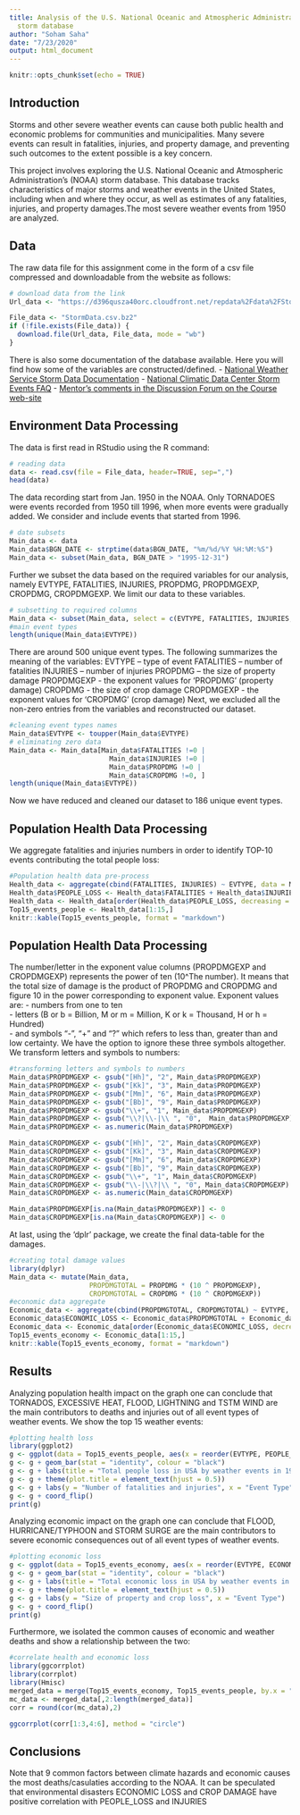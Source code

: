 ```yaml
---
title: Analysis of the U.S. National Oceanic and Atmospheric Administration’s (NOAA)
  storm database
author: "Soham Saha"
date: "7/23/2020"
output: html_document
---
```


```r
knitr::opts_chunk$set(echo = TRUE)
```

## Introduction
Storms and other severe weather events can cause both public health and economic problems for communities and municipalities. Many severe events can result in fatalities, injuries, and property damage, and preventing such outcomes to the extent possible is a key concern.

This project involves exploring the U.S. National Oceanic and Atmospheric Administration's (NOAA) storm database. This database tracks characteristics of major storms and weather events in the United States, including when and where they occur, as well as estimates of any fatalities, injuries, and property damages.The most severe weather events from 1950 are analyzed.

## Data
The raw data file for this assignment come in the form of a csv file compressed and downloadable from the website as follows:
```r
# download data from the link
Url_data <- "https://d396qusza40orc.cloudfront.net/repdata%2Fdata%2FStormData.csv.bz2"

File_data <- "StormData.csv.bz2"
if (!file.exists(File_data)) {
  download.file(Url_data, File_data, mode = "wb")
}
```
There is also some documentation of the database available. Here you will find how some of the variables are constructed/defined.
- [National Weather Service Storm Data Documentation](https://d396qusza40orc.cloudfront.net/repdata%2Fpeer2_doc%2Fpd01016005curr.pdf)
- [National Climatic Data Center Storm Events FAQ](https://d396qusza40orc.cloudfront.net/repdata%2Fpeer2_doc%2FNCDC%20Storm%20Events-FAQ%20Page.pdf)
- [Mentor’s comments in the Discussion Forum on the Course web-site](https://www.coursera.org/learn/reproducible-research/discussions/weeks/4/threads/IdtP_JHzEeaePQ71AQUtYw)

## Environment Data Processing
The data is first read in RStudio using the R command:
```r
# reading data
data <- read.csv(file = File_data, header=TRUE, sep=",")
head(data)
```
The data recording start from Jan. 1950 in the NOAA. Only TORNADOES were events recorded from 1950 till 1996, when more events were gradually added. We consider and include events that started from 1996.
```r
# date subsets
Main_data <- data
Main_data$BGN_DATE <- strptime(data$BGN_DATE, "%m/%d/%Y %H:%M:%S")
Main_data <- subset(Main_data, BGN_DATE > "1995-12-31")
```
Further we subset the data based on the required variables for our analysis, namely EVTYPE, FATALITIES, INJURIES, PROPDMG, PROPDMGEXP, CROPDMG, CROPDMGEXP. We limit our data to these variables.
```r
# subsetting to required columns
Main_data <- subset(Main_data, select = c(EVTYPE, FATALITIES, INJURIES, PROPDMG, PROPDMGEXP, CROPDMG, CROPDMGEXP))
#main event types
length(unique(Main_data$EVTYPE))
```
There are around 500 unique event types.
The following summarizes the meaning of the variables:
EVTYPE – type of event
FATALITIES – number of fatalities
INJURIES – number of injuries
PROPDMG – the size of property damage
PROPDMGEXP - the exponent values for ‘PROPDMG’ (property damage)
CROPDMG - the size of crop damage
CROPDMGEXP - the exponent values for ‘CROPDMG’ (crop damage)
Next, we excluded all the non-zero entries from the variables and reconstructed our dataset.
```r
#cleaning event types names
Main_data$EVTYPE <- toupper(Main_data$EVTYPE)
# eliminating zero data
Main_data <- Main_data[Main_data$FATALITIES !=0 | 
                         Main_data$INJURIES !=0 | 
                         Main_data$PROPDMG !=0 | 
                         Main_data$CROPDMG !=0, ]
length(unique(Main_data$EVTYPE))
```
Now we have reduced and cleaned our dataset to 186 unique event types.

## Population Health Data Processing
We aggregate fatalities and injuries numbers in order to identify TOP-10 events contributing the total people loss:
```r
#Population health data pre-process
Health_data <- aggregate(cbind(FATALITIES, INJURIES) ~ EVTYPE, data = Main_data, FUN=sum)
Health_data$PEOPLE_LOSS <- Health_data$FATALITIES + Health_data$INJURIES
Health_data <- Health_data[order(Health_data$PEOPLE_LOSS, decreasing = TRUE), ]
Top15_events_people <- Health_data[1:15,]
knitr::kable(Top15_events_people, format = "markdown")
```

## Population Health Data Processing

The number/letter in the exponent value columns (PROPDMGEXP and CROPDMGEXP) represents the power of ten (10^The number). It means that the total size of damage is the product of PROPDMG and CROPDMG and figure 10 in the power corresponding to exponent value.
Exponent values are:
- numbers from one to ten  
- letters  (B or b = Billion, M or m = Million, K or k = Thousand, H or h = Hundred)  
- and symbols "-", "+" and "?" which refers to less than, greater than and low certainty. We have the option to ignore these three symbols altogether.
We transform letters and symbols to numbers:
```r
#transforming letters and symbols to numbers
Main_data$PROPDMGEXP <- gsub("[Hh]", "2", Main_data$PROPDMGEXP)
Main_data$PROPDMGEXP <- gsub("[Kk]", "3", Main_data$PROPDMGEXP)
Main_data$PROPDMGEXP <- gsub("[Mm]", "6", Main_data$PROPDMGEXP)
Main_data$PROPDMGEXP <- gsub("[Bb]", "9", Main_data$PROPDMGEXP)
Main_data$PROPDMGEXP <- gsub("\\+", "1", Main_data$PROPDMGEXP)
Main_data$PROPDMGEXP <- gsub("\\?|\\-|\\ ", "0",  Main_data$PROPDMGEXP)
Main_data$PROPDMGEXP <- as.numeric(Main_data$PROPDMGEXP)

Main_data$CROPDMGEXP <- gsub("[Hh]", "2", Main_data$CROPDMGEXP)
Main_data$CROPDMGEXP <- gsub("[Kk]", "3", Main_data$CROPDMGEXP)
Main_data$CROPDMGEXP <- gsub("[Mm]", "6", Main_data$CROPDMGEXP)
Main_data$CROPDMGEXP <- gsub("[Bb]", "9", Main_data$CROPDMGEXP)
Main_data$CROPDMGEXP <- gsub("\\+", "1", Main_data$CROPDMGEXP)
Main_data$CROPDMGEXP <- gsub("\\-|\\?|\\ ", "0", Main_data$CROPDMGEXP)
Main_data$CROPDMGEXP <- as.numeric(Main_data$CROPDMGEXP)

Main_data$PROPDMGEXP[is.na(Main_data$PROPDMGEXP)] <- 0
Main_data$CROPDMGEXP[is.na(Main_data$CROPDMGEXP)] <- 0
```
At last, using the ‘dplr’ package, we create the final data-table for the damages.
```r
#creating total damage values
library(dplyr)
Main_data <- mutate(Main_data, 
                    PROPDMGTOTAL = PROPDMG * (10 ^ PROPDMGEXP), 
                    CROPDMGTOTAL = CROPDMG * (10 ^ CROPDMGEXP))
#economic data aggregate
Economic_data <- aggregate(cbind(PROPDMGTOTAL, CROPDMGTOTAL) ~ EVTYPE, data = Main_data, FUN=sum)
Economic_data$ECONOMIC_LOSS <- Economic_data$PROPDMGTOTAL + Economic_data$CROPDMGTOTAL
Economic_data <- Economic_data[order(Economic_data$ECONOMIC_LOSS, decreasing = TRUE), ]
Top15_events_economy <- Economic_data[1:15,]
knitr::kable(Top15_events_economy, format = "markdown")
```

## Results
Analyzing population health impact on the graph one can conclude that TORNADOS, EXCESSIVE HEAT, FLOOD, LIGHTNING and TSTM WIND are the main contributors to deaths and injuries out of all event types of weather events. We show the top 15 weather events:
```r
#plotting health loss
library(ggplot2)
g <- ggplot(data = Top15_events_people, aes(x = reorder(EVTYPE, PEOPLE_LOSS), y = PEOPLE_LOSS))
g <- g + geom_bar(stat = "identity", colour = "black")
g <- g + labs(title = "Total people loss in USA by weather events in 1996-2011")
g <- g + theme(plot.title = element_text(hjust = 0.5))
g <- g + labs(y = "Number of fatalities and injuries", x = "Event Type")
g <- g + coord_flip()
print(g)
```

Analyzing economic impact on the graph one can conclude that FLOOD, HURRICANE/TYPHOON and STORM SURGE are the main contributors to severe economic consequences out of all event types of weather events.
```r
#plotting economic loss
g <- ggplot(data = Top15_events_economy, aes(x = reorder(EVTYPE, ECONOMIC_LOSS), y = ECONOMIC_LOSS))
g <- g + geom_bar(stat = "identity", colour = "black")
g <- g + labs(title = "Total economic loss in USA by weather events in 1996-2011")
g <- g + theme(plot.title = element_text(hjust = 0.5))
g <- g + labs(y = "Size of property and crop loss", x = "Event Type")
g <- g + coord_flip()
print(g)
```

Furthermore, we isolated the common causes of economic and weather deaths and show a relationship between the two:
```r
#correlate health and economic loss
library(ggcorrplot)
library(corrplot)
library(Hmisc)
merged_data = merge(Top15_events_economy, Top15_events_people, by.x = "EVTYPE")
mc_data <- merged_data[,2:length(merged_data)]
corr = round(cor(mc_data),2)

ggcorrplot(corr[1:3,4:6], method = "circle")

```

## Conclusions
Note that 9 common factors between climate hazards and economic causes the most deaths/casulaties according to the NOAA. It can be speculated that environmental disasters ECONOMIC LOSS and CROP DAMAGE have positive correlation with PEOPLE_LOSS and INJURIES
